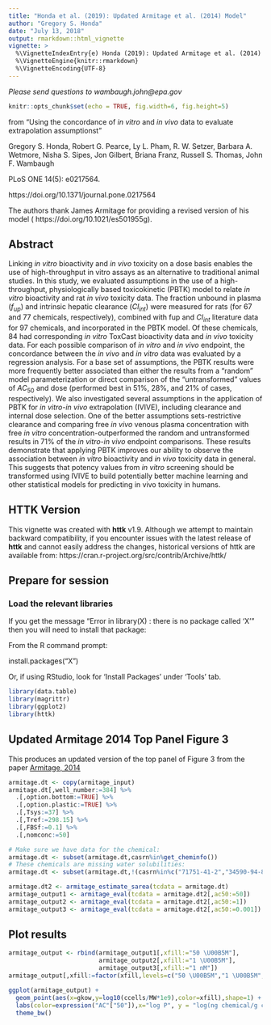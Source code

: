 ```yaml
---
title: "Honda et al. (2019): Updated Armitage et al. (2014) Model"
author: "Gregory S. Honda"
date: "July 13, 2018"
output: rmarkdown::html_vignette
vignette: >
  %\VignetteIndexEntry{e) Honda (2019): Updated Armitage et al. (2014) Model}
  %\VignetteEngine{knitr::rmarkdown}
  %\VignetteEncoding{UTF-8}
---
```

*Please send questions to wambaugh.john@epa.gov*

```r
knitr::opts_chunk$set(echo = TRUE, fig.width=6, fig.height=5)
```
from "Using the concordance of *in vitro* and *in vivo* data to evaluate extrapolation assumptionst"

Gregory S. Honda, Robert G. Pearce, Ly L. Pham, R. W. Setzer, Barbara A. Wetmore,
Nisha S. Sipes, Jon Gilbert, Briana Franz, Russell S. Thomas, John F. Wambaugh 

PLoS ONE 14(5): e0217564.

https://doi.org/10.1371/journal.pone.0217564

The authors thank James Armitage for providing a revised version of his model (
https://doi.org/10.1021/es501955g). 

## Abstract
Linking *in vitro* bioactivity and *in vivo* toxicity on a dose basis enables the 
use of high-throughput in vitro assays as an alternative to traditional animal 
studies. In this study, we evaluated assumptions in the use of a 
high-throughput, physiologically based toxicokinetic (PBTK) model to relate 
*in vitro* bioactivity and rat *in vivo* toxicity data. The fraction unbound in 
plasma ($f_{up}$) and intrinsic hepatic clearance ($Cl_{int}$) were measured for rats 
(for 67 and 77 chemicals, respectively), combined with fup and $Cl_{int}$ 
literature data for 97 chemicals, and incorporated in the PBTK model. Of 
these chemicals, 84 had corresponding *in vitro* ToxCast bioactivity data and 
*in vivo* toxicity data. For each possible comparison of *in vitro* and *in vivo* 
endpoint, the concordance between the *in vivo* and *in vitro* data was evaluated 
by a regression analysis. For a base set of assumptions, the PBTK results 
were more frequently better associated than either the results from a 
"random" model parameterization or direct comparison of the "untransformed" 
values of $AC_{50}$ and dose (performed best in 51%, 28%, and 21% of cases, 
respectively). We also investigated several assumptions in the application 
of PBTK for *in vitro-in vivo* extrapolation (IVIVE), including clearance and 
internal dose selection. One of 
the better assumptions sets-restrictive clearance and comparing free *in vivo*
venous plasma concentration with free *in vitro* concentration-outperformed 
the random and untransformed results in 71% of the *in vitro-in vivo* endpoint 
comparisons. These results demonstrate that applying PBTK improves our 
ability to observe the association between *in vitro* bioactivity and *in vivo* 
toxicity data in general. This suggests that potency values from *in vitro* 
screening should be transformed using IVIVE 
to build potentially better machine learning and other statistical models 
for predicting in vivo toxicity in humans.

## HTTK Version

This vignette was created with **httk** v1.9. Although we attempt to maintain 
backward compatibility, if you encounter issues with the latest release of 
**httk**
and cannot easily address the changes, historical versions of httk are 
available from: https://cran.r-project.org/src/contrib/Archive/httk/

## Prepare for session
### Load the relevant libraries
If you get the message "Error in library(X) : there is no package called 'X'"
then you will need to install that package: 

From the R command prompt:

install.packages("X")

Or, if using RStudio, look for 'Install Packages' under 'Tools' tab.
```r
library(data.table)
library(magrittr)
library(ggplot2)
library(httk)
```

## Updated Armitage 2014 Top Panel Figure 3

This produces an updated version of the top panel of Figure 3 from the paper 
[Armitage, 2014](https://doi.org/10.1021/es501955g)
```r
armitage.dt <- copy(armitage_input)
armitage.dt[,well_number:=384] %>% 
  .[,option.bottom:=TRUE] %>% 
  .[,option.plastic:=TRUE] %>% 
  .[,Tsys:=37] %>% 
  .[,Tref:=298.15] %>% 
  .[,FBSf:=0.1] %>% 
  .[,nomconc:=50]

# Make sure we have data for the chemical:
armitage.dt <- subset(armitage.dt,casrn%in%get_cheminfo())
# These chemicals are missing water solubilities:
armitage.dt <- subset(armitage.dt,!(casrn%in%c("71751-41-2","34590-94-8","141517-21-7")))

armitage.dt2 <- armitage_estimate_sarea(tcdata = armitage.dt)
armitage_output1 <- armitage_eval(tcdata = armitage.dt2[,ac50:=50])
armitage_output2 <- armitage_eval(tcdata = armitage.dt2[,ac50:=1])
armitage_output3 <- armitage_eval(tcdata = armitage.dt2[,ac50:=0.001])

```

## Plot results

```r
armitage_output <- rbind(armitage_output1[,xfill:="50 \U00B5M"],
                         armitage_output2[,xfill:="1 \U00B5M"],
                         armitage_output3[,xfill:="1 nM"])
armitage_output[,xfill:=factor(xfill,levels=c("50 \U00B5M","1 \U00B5M","1 nM"))]

ggplot(armitage_output) +
  geom_point(aes(x=gkow,y=log10(ccells/MW*1e9),color=xfill),shape=1) +
  labs(color=expression("AC"["50"]),x="log P", y = "log(ng chemical/g cells)") +
  theme_bw()
```


